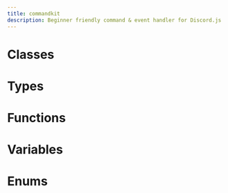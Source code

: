 ```yaml
---
title: commandkit
description: Beginner friendly command & event handler for Discord.js
---
```


# Classes

<Cards><Card title="ButtonKit" description="No description available." href="/docs/classes/ButtonKit" />

<Card title="CommandKit" description="No description available." href="/docs/classes/CommandKit" /></Cards>

# Types

<Cards><Card title="AutocompleteProps" description="Props for autocomplete command run functions." href="/docs/types/AutocompleteProps" />

<Card
  title="CommandContext"
  description="Represents a command context."
  href="/docs/types/CommandContext"
/>

<Card
  title="CommandFileObject"
  description="Represents a command file."
  href="/docs/types/CommandFileObject"
/>

<Card
  title="CommandKitConfig"
  description="No description available."
  href="/docs/types/CommandKitConfig"
/>

<Card
  title="CommandKitData"
  description="Private data for the CommandKit class."
  href="/docs/types/CommandKitData"
/>

<Card
  title="CommandKitOptions"
  description="Options for instantiating a CommandKit handler."
  href="/docs/types/CommandKitOptions"
/>

<Card
  title="CommandOptions"
  description="Additional command configuration options."
  href="/docs/types/CommandOptions"
/>

<Card
  title="CommandProps"
  description="Props for command run functions."
  href="/docs/types/CommandProps"
/>

<Card
  title="ContextMenuCommandProps"
  description="Props for context menu command run functions."
  href="/docs/types/ContextMenuCommandProps"
/>

<Card
  title="MessageContextMenuCommandProps"
  description="Props for message context menu command run functions."
  href="/docs/types/MessageContextMenuCommandProps"
/>

<Card
  title="SlashCommandProps"
  description="Props for slash (chat input) command run functions."
  href="/docs/types/SlashCommandProps"
/>

<Card
  title="UserContextMenuCommandProps"
  description="Props for user context menu command run functions."
  href="/docs/types/UserContextMenuCommandProps"
/>

<Card
  title="ValidationProps"
  description="Props for command validation functions."
  href="/docs/types/ValidationProps"
/>

<Card
  title="CommandData"
  description="No description available."
  href="/docs/types/CommandData"
/>

<Card
  title="CommandKitButtonBuilderInteractionCollectorDispatch"
  description="The handler to run when a button is clicked. This handler is called with the interaction as the first argument.
If the first argument is null, it means that the interaction collector has been destroyed."
  href="/docs/types/CommandKitButtonBuilderInteractionCollectorDispatch"
/>

<Card
  title="CommandKitButtonBuilderInteractionCollectorDispatchContextData"
  description="No description available."
  href="/docs/types/CommandKitButtonBuilderInteractionCollectorDispatchContextData"
/>

<Card
  title="CommandKitButtonBuilderOnEnd"
  description="No description available."
  href="/docs/types/CommandKitButtonBuilderOnEnd"
/>

<Card
  title="CommandObject"
  description="No description available."
  href="/docs/types/CommandObject"
/>

<Card title="ReloadOptions" description="A reload type for commands." href="/docs/types/ReloadOptions" /></Cards>

# Functions

<Cards><Card title="defineConfig" description="No description available." href="/docs/functions/defineConfig" />

<Card title="getConfig" description="No description available." href="/docs/functions/getConfig" /></Cards>

# Variables

<Cards>
  <Card
    title="version"
    description="The current version of CommandKit."
    href="/docs/variables/version"
  />
</Cards>

# Enums

<Cards>
  <Card
    title="ReloadType"
    description="No description available."
    href="/docs/enums/ReloadType"
  />
</Cards>
